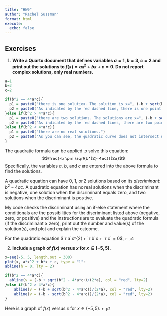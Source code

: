 ```yaml
---
title: "HW0"
author: "Rachel Sussman"
format: html
execute:
  echo: false
---
```


## Exercises

(@) **Write a Quarto document that defines variables $a=1, b=3, c=2$
and print out the solutions to $f(x) = ax^2+bx+c=0$. Do not report complex solutions, only real numbers.**

```r
a=1
b=3
c=2

if(b^2 == 4*a*c){
  p1 = paste0("there is one solution. The solution is x=", (-b + sqrt(b^2 - 4*a*c))/(2*a), ".")
  p2 = paste0("As indicated by the red dashed line, there is one point where the quadratic curve intersects with the line y=0: at x=", (-b + sqrt(b^2 - 4*a*c))/(2*a), ".")
}else if(b^2 > 4*a*c){
  p1 = paste0("there are two solutions. The solutions are x=", (-b + sqrt(b^2 - 4*a*c))/(2*a), " and x=", (-b - sqrt(b^2 - 4*a*c))/(2*a), ".")
  p2 = paste0("As indicated by the red dashed lines, there are two points where the quadratic curve intersects with the line y=0: one at x=", (-b + sqrt(b^2 - 4*a*c))/(2*a), " and the other at x=", (-b - sqrt(b^2 - 4*a*c))/(2*a), ".")
}else if(b^2 < 4*a*c){
  p1 = paste0("there are no real solutions.")
  p2 = paste0("As you can see, the quadratic curve does not intersect with the line y=0; hence, there are no solutions.")
}
```

The quadratic formula can be applied to solve this equation: $$\frac{-b \pm \sqrt{b^{2}-4ac}}{2a}$$ Specifically, the variables *a*, *b*, and *c* are entered into the above formula to find the solutions.

A quadratic equation can have 0, 1, or 2 solutions based on its *discriminant*: $b^{2}-4ac$. A quadratic equation has no real solutions when the discriminant is negative, one solution when the discriminant equals zero, and two solutions when the discriminant is positive. 

My code checks the discriminant using an if-else statement where the conditionals are the possibilities for the discriminant listed above (negative, zero, or positive) and the instructions are to evaluate the quadratic formula (if the discriminant $\geq$ zero), print out the number and value(s) of the solution(s), and plot and explain the outcome.

For the quadratic equation $`r a`x^{2} + `r b`x + `r c` = 0$, `r p1`

(@) **Include a graph of $f(x)$ versus $x$ for $x \in (-5,5)$.**

```r
x=seq(-5, 5, length.out = 300)
plot(x, a*x^2 + b*x + c, type = "l")
abline(h = 0, lty = 2)

if(b^2 == 4*a*c){
  abline(v = (-b + sqrt(b^2 - 4*a*c))/(2*a), col = "red", lty=2)
}else if(b^2 > 4*a*c){
    abline(v = (-b + sqrt(b^2 - 4*a*c))/(2*a), col = "red", lty=2)
    abline(v = (-b - sqrt(b^2 - 4*a*c))/(2*a), col = "red", lty=2)
}
```
Here is a graph of $f(x)$ versus $x$ for $x \in (-5,5)$. `r p2`

<!-- (@) **Generate a PDF report using knitr. Do not show the R code, only the solutions and explanations of what the reader is seeing.** -->

<!-- In the terminal, enter `quarto render HW0.qmd --to pdf`. Alternatively, in the RStudio console, enter `rmarkdown::render("HW0.qmd", "pdf_document")`. To hide the R code, type `execute: echo: false` in the Quarto file header or  `echo = FALSE` in each bracket that initializes a code chunk. -->

<!-- (@) **Erase the PDF report and reproduce it but this time using $a=1, b=2, c=5$.** -->

<!-- To erase the PDF report, enter `rm HW0.pdf` in the terminal. Then, to reproduce the report using $a=1, b=2$, and $c=5$, assign 1, 2, and 5 to variables a, b, and c respectively on lines 15-17 of this Quarto file, then enter `quarto render HW0.qmd --to pdf` in the terminal or enter `rmarkdown::render("HW0.qmd", "pdf_document")` in the RStudio console. -->

<!-- (@) **Erase the PDF report and reproduce it but this time using $a=1, b=3, c=2$.** -->

<!-- To erase the PDF report, enter `rm HW0.pdf` in the terminal. Then, reproduce the report using $a=1, b=3$, and $c=2$, assign 1, 3, and 2 to variables a, b, and c respectively on lines 15-17 on this Quarto file, then enter `quarto render HW0.qmd --to pdf` in the terminal or enter `rmarkdown::render("HW0.qmd", "pdf_document")` in the RStudio console. -->

<!-- (@) **Create an HTML page with the results for this last set of values, but this time showing the code.** -->

<!-- To show the R code, either type `execute: echo: true` (or delete `execute: echo: false` if applicable) in the header or type `echo = TRUE` (or delete `echo = FALSE` if applicable) in each bracket that initializes a code chunk. Then, in the terminal, enter `quarto render HW0.qmd --to html`, or in the RStudio console, enter `rmarkdown::render("HW0.qmd", "html_document")`. -->
